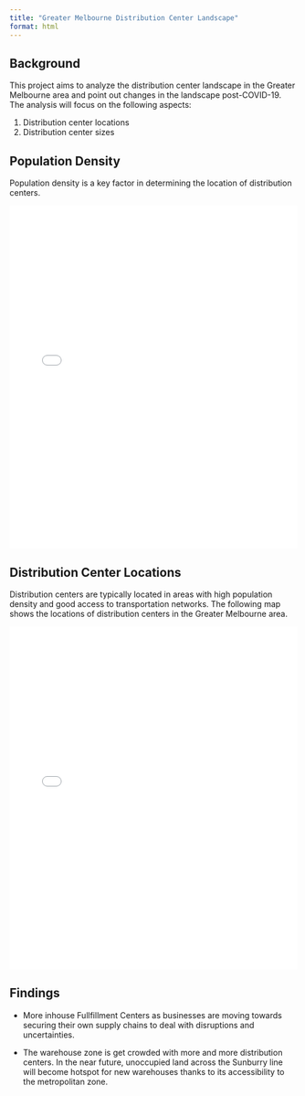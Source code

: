 ```yaml
---
title: "Greater Melbourne Distribution Center Landscape"
format: html
---
```


## Background

This project aims to analyze the distribution center landscape in the Greater Melbourne area and point out changes in the landscape post-COVID-19. The analysis will focus on the following aspects:

1.  Distribution center locations
2.  Distribution center sizes

## Population Density
Population density is a key factor in determining the location of distribution centers.

<iframe src="fig/populationDensity_Vic.html" width="100%" height="600" style="border:none;"></iframe>

## Distribution Center Locations

Distribution centers are typically located in areas with high population density and good access to transportation networks. The following map shows the locations of distribution centers in the Greater Melbourne area.

<iframe src="fig/FullfillmentCenter_GreaterMelbourne.html" width="100%" height="600" style="border:none;"></iframe>




## Findings

-   More inhouse Fullfillment Centers as businesses are moving towards securing their own supply chains to deal with disruptions and uncertainties.

- The warehouse zone is get crowded with more and more distribution centers. In the near future, unoccupied land across the Sunburry line will become hotspot for new warehouses thanks to its accessibility to the metropolitan zone.

